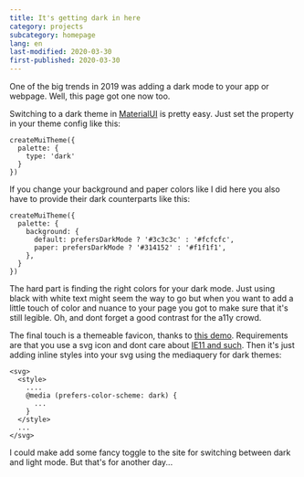 ```yaml
---
title: It's getting dark in here
category: projects
subcategory: homepage
lang: en
last-modified: 2020-03-30
first-published: 2020-03-30
---
```


One of the big trends in 2019 was adding a dark mode to your app or webpage.
Well, this page got one now too.

Switching to a dark theme in [MaterialUI](https://material-ui.com/) is pretty
easy. Just set the property in your theme config like this:

```
createMuiTheme({
  palette: {
    type: 'dark'
  }
})
```

If you change your background and paper colors like I did here you also have to
provide their dark counterparts like this:

```
createMuiTheme({
  palette: {
    background: {
      default: prefersDarkMode ? '#3c3c3c' : '#fcfcfc',
      paper: prefersDarkMode ? '#314152' : '#f1f1f1',
    },
  }
})
```

The hard part is finding the right colors for your dark mode. Just using black
with white text might seem the way to go but when you want to add a little touch
of color and nuance to your page you got to make sure that it's still legible.
Oh, and dont forget a good contrast for the a11y crowd.

The final touch is a themeable favicon, thanks to
[this demo](https://blog.tomayac.com/2019/09/21/prefers-color-scheme-in-svg-favicons-for-dark-mode-icons/).
Requirements are that you use a svg icon and dont care about
[IE11 and such](https://caniuse.com/#feat=link-icon-svg). Then it's just adding
inline styles into your svg using the mediaquery for dark themes:

```
<svg>
  <style>
    ....
    @media (prefers-color-scheme: dark) {
      ...
    }
  </style>
  ...
</svg>
```

I could make add some fancy toggle to the site for switching between dark and
light mode. But that's for another day...
